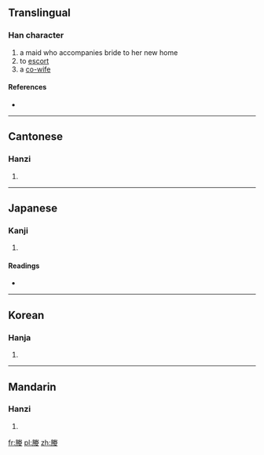 ==Translingual==

===Han character===
{{Han char|rn=38|rad=女|as=10|sn=13|four=7924<sub>4</sub>|canj=月火手女 (BFQV)}}

# a maid who accompanies bride to her new home
# to [[escort]]
# a [[co-wife]]

====References====
* {{Han ref|kx=0268.070|dkj=06575|dj=0535.290|hdz=32099.020|uh=5AB5|ud=23221|bh=DCF9|bd=56569}}

----

==Cantonese==

===Hanzi===
{{yue-hanzi|jyut=|y=ying6}}

# {{defn|Cantonese|sort=女10}}

----

==Japanese==

===Kanji===
{{ja-kanji|grade=|rs=女10}}

# {{defn|Japanese|sort=女10}}

====Readings====
* {{ja-readings|on=[[よう]] (yō)|kun=[[おくる]] (okuru), [[つきそひ]] (tsukisohi), [[おくりめ]] (okurime), [[おくりびと]] (okuribito)}}

----

==Korean==

===Hanja===
{{ko-hanja|hangeul=잉|rv=ing|mr=ing}}

# {{defn|Korean|sort=女10}}

----

==Mandarin==

===Hanzi===
{{cmn-hanzi|pin=[[yìng]] ([[ying4]])|wg=ying<sup>4</sup>}}

# {{defn|Mandarin|sort=女10}}

[[fr:媵]]
[[pl:媵]]
[[zh:媵]]